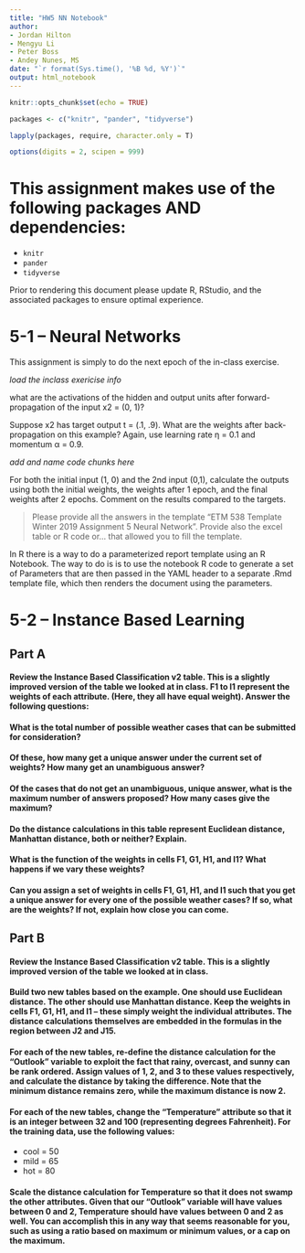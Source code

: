 ```yaml
---
title: "HW5 NN Notebook"
author:
- Jordan Hilton
- Mengyu Li  
- Peter Boss
- Andey Nunes, MS
date: "`r format(Sys.time(), '%B %d, %Y')`"
output: html_notebook
---
```


```r
knitr::opts_chunk$set(echo = TRUE)

packages <- c("knitr", "pander", "tidyverse")

lapply(packages, require, character.only = T)

options(digits = 2, scipen = 999)
```

# This assignment makes use of the following packages AND dependencies: 

+ `knitr`
+ `pander`
+ `tidyverse`

Prior to rendering this document please update R, RStudio, and the associated packages to ensure optimal experience.

# 5-1 – Neural Networks

This assignment is simply to do the next epoch of the in-class exercise.

*load the inclass exericise info*

what are the activations of the hidden and output units after forward-propagation of the input x2 = (0, 1)?




Suppose x2 has target output t = (.1, .9). What are the weights after back-propagation on this example? Again, use learning rate η = 0.1 and momentum α = 0.9.

*add and name code chunks here*

For both the initial input (1, 0) and the 2nd input (0,1), calculate the outputs using both the initial weights, the weights after 1 epoch, and the final weights after 2 epochs. Comment on the results compared to the targets.





> Please provide all the answers in the template “ETM 538 Template Winter 2019 Assignment 5 Neural Network”. Provide also the excel table or R code or… that allowed you to fill the template.


In R there is a way to do a parameterized report template using an R Notebook. The way to do is is to use the notebook R code to generate a set of Parameters that are then passed in the YAML header to a separate .Rmd template file, which then renders the document using the parameters.



# 5-2 – Instance Based Learning

## Part A


#### Review the Instance Based Classification v2 table. This is a slightly improved version of the table we looked at in class. F1 to I1 represent the weights of each attribute. (Here, they all have equal weight). Answer the following questions:


#### What is the total number of possible weather cases that can be submitted for consideration?


#### Of these, how many get a unique answer under the current set of weights? How many get an unambiguous answer?


#### Of the cases that do not get an unambiguous, unique answer, what is the maximum number of answers proposed? How many cases give the maximum?


#### Do the distance calculations in this table represent Euclidean distance, Manhattan distance, both or neither? Explain.


#### What is the function of the weights in cells F1, G1, H1, and I1? What happens if we vary these weights?


#### Can you assign a set of weights in cells F1, G1, H1, and I1 such that you get a unique answer for every one of the possible weather cases? If so, what are the weights? If not, explain how close you can come.



## Part B


#### Review the Instance Based Classification v2 table. This is a slightly improved version of the table we looked at in class.


#### Build two new tables based on the example. One should use Euclidean distance. The other should use Manhattan distance. Keep the weights in cells F1, G1, H1, and I1 – these simply weight the individual attributes. The distance calculations themselves are embedded in the formulas in the region between J2 and J15.


#### For each of the new tables, re-define the distance calculation for the “Outlook” variable to exploit the fact that rainy, overcast, and sunny can be rank ordered. Assign values of 1, 2, and 3 to these values respectively, and calculate the distance by taking the difference. Note that the minimum distance remains zero, while the maximum distance is now 2.


#### For each of the new tables, change the “Temperature” attribute so that it is an integer between 32 and 100 (representing degrees Fahrenheit). For the training data, use the following values:

+ cool = 50
+ mild = 65
+ hot = 80


#### Scale the distance calculation for Temperature so that it does not swamp the other attributes. Given that our “Outlook” variable will have values between 0 and 2, Temperature should have values between 0 and 2 as well. You can accomplish this in any way that seems reasonable for you, such as using a ratio based on maximum or minimum values, or a cap on the maximum.

